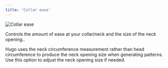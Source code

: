 ```yaml
---
title: 'Collar ease'
---
```


![Collar ease](collarease.svg)

Controls the amount of ease at your collar/neck and the size
of the neck opening..

Hugo uses the neck circumference measurement rather than head
circumference to produce the neck opening size when generating patterns.
Use this option to adjust the neck opening size if needed.
